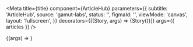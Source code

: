 


<Meta
  title={title}
  component={ArticleHub}
  parameters={{
    subtitle: 'ArticleHub',
    source: 'gamut-labs',
    status: '',
    figmaId: '',
    viewMode: 'canvas',
    layout: 'fullscreen',
  }}
  decorators={[(Story, args) => <AppDecorator>{Story()}</AppDecorator>]}
  args={{ articles }}
/>

<Canvas>
  <Story name="Article">{(args) => <ArticleHub {...args} />}</Story>
</Canvas>

<PropsTable story="Article" />
